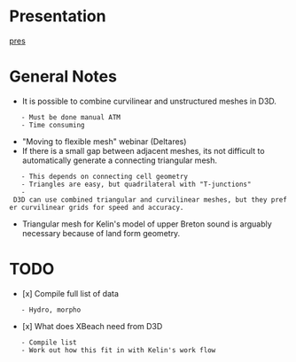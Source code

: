 = Presentation =
[[file:/home/cjohnson/Phd/Qualifying exam/qualifying_exam_pres.odp|pres]]

= General Notes =
* It is possible to combine curvilinear and unstructured meshes in D3D.
	- Must be done manual ATM
	- Time consuming
* "Moving to flexible mesh" webinar (Deltares)
* If there is a small gap between adjacent meshes, its not difficult to automatically generate a connecting triangular mesh.
	- This depends on connecting cell geometry
	- Triangles are easy, but quadrilateral with "T-junctions"
	- D3D can use combined triangular and curvilinear meshes, but they prefer curvilinear grids for speed and accuracy.
* Triangular mesh for Kelin's model of upper Breton sound is arguably necessary because of land form geometry.

= TODO =
* [x] Compile full list of data
	- Hydro, morpho
* [x] What does XBeach need from D3D
	- Compile list
	- Work out how this fit in with Kelin's work flow
